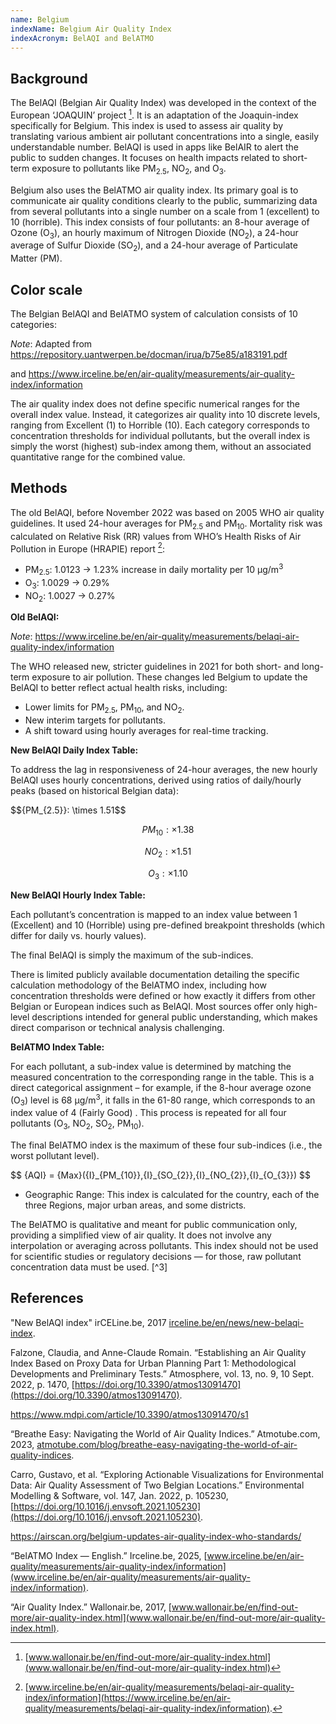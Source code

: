 ```yaml
---
name: Belgium
indexName: Belgium Air Quality Index
indexAcronym: BelAQI and BelATMO
---
```



## Background

The BelAQI (Belgian Air Quality Index) was developed in the context of the European ‘JOAQUIN’ project [^1]. It is an adaptation of 
the Joaquin-index specifically for Belgium. This index is used to assess air quality by translating various ambient air pollutant 
concentrations into a single, easily understandable number. BelAQI is used in apps like BelAIR to alert the public to sudden changes. 
It focuses on health impacts related to short-term exposure to pollutants like PM<sub>2.5</sub>, NO<sub>2</sub>, and O<sub>3</sub>. 

Belgium also uses the BelATMO air quality index. Its primary goal is to communicate air quality conditions clearly to the public, summarizing 
data from several pollutants into a single number on a scale from 1 (excellent) to 10 (horrible). This index consists of four pollutants: 
an 8-hour average of Ozone (O<sub>3</sub>), an hourly maximum of Nitrogen Dioxide (NO<sub>2</sub>), a 24-hour average of Sulfur Dioxide (SO<sub>2</sub>), and a 24-hour average of 
Particulate Matter (PM). 

## Color scale

The Belgian BelAQI and BelATMO system of calculation consists of 10 categories:

<ColorScale variant="oldBelAQI" index="belgium" value={false} />

_Note_: Adapted from https://repository.uantwerpen.be/docman/irua/b75e85/a183191.pdf 

and https://www.irceline.be/en/air-quality/measurements/air-quality-index/information 

<Admonition type="note">
  The air quality index does not define specific numerical ranges 
  for the overall index value. Instead, it categorizes air quality 
  into 10 discrete levels, ranging from Excellent (1) to Horrible 
  (10). Each category corresponds to concentration thresholds for 
  individual pollutants, but the overall index is simply the worst 
  (highest) sub-index among them, without an associated quantitative 
  range for the combined value.
</Admonition>

## Methods

The old BelAQI, before November 2022 was based on 2005 WHO air quality guidelines. It used 24-hour averages for PM<sub>2.5</sub> and PM<sub>10</sub>. Mortality risk was calculated on 
Relative Risk (RR) values from WHO’s Health Risks of Air Pollution in Europe (HRAPIE) report [^2]: 


- PM<sub>2.5</sub>: 1.0123 → 1.23% increase in daily mortality per 10 µg/m<sup>3</sup>
- O<sub>3</sub>: 1.0029 → 0.29%
- NO<sub>2</sub>: 1.0027 → 0.27%

**Old BelAQI:** 

<BreakpointsTable variant="oldBelAQI" index="belgium" />

_Note_: https://www.irceline.be/en/air-quality/measurements/belaqi-air-quality-index/information


The WHO released new, stricter guidelines in 2021 for both short- and long-term exposure to air pollution. These changes led Belgium to update the BelAQI to better 
reflect actual health risks, including:

- Lower limits for PM<sub>2.5</sub>, PM<sub>10</sub>, and NO<sub>2</sub>.
- New interim targets for pollutants.
- A shift toward using hourly averages for real-time tracking.    



**New BelAQI Daily Index Table:** 

<BreakpointsTable variant="newBelAQI" index="belgium" />

To address the lag in responsiveness of 24-hour averages, the new hourly BelAQI uses hourly concentrations, derived using ratios of daily/hourly peaks (based on 
historical Belgian data):

<div class="latex-container">
$${PM_{2.5}}: \times 1.51$$

$${PM_{10}}: \times 1.38$$

$${NO_{2}}: \times 1.51$$

$${O_{3}}: \times 1.10$$
</div>

**New BelAQI Hourly Index Table:** 

<BreakpointsTable variant="newBelAQIHour" index="belgium" />

Each pollutant’s concentration is mapped to an index value between 1 (Excellent) and 10 (Horrible) using pre-defined breakpoint thresholds (which differ for daily vs. hourly values).

The final BelAQI is simply the maximum of the sub-indices. 

<Admonition type="note">
  There is limited publicly available documentation detailing the specific 
  calculation methodology of the BelATMO index, including how concentration 
  thresholds were defined or how exactly it differs from other Belgian or 
  European indices such as BelAQI. Most sources offer only high-level descriptions 
  intended for general public understanding, which makes direct comparison or 
  technical analysis challenging.
</Admonition>

**BelATMO Index Table:** 

<BreakpointsTable variant="BelAtmo" index="belgium" />

For each pollutant, a sub-index value is determined by matching the measured concentration to the corresponding range in the table. This is a direct categorical assignment – for example, 
if the 8-hour average ozone (O<sub>3</sub>) level is 68 μg/m<sup>3</sup>, it falls in the 61-80 range, which corresponds to an index value of 4 (Fairly Good) . This process is repeated 
for all four pollutants (O<sub>3</sub>, NO<sub>2</sub>, SO<sub>2</sub>, PM<sub>10</sub>).

The final BelATMO index is the maximum of these four sub-indices (i.e., the worst pollutant level).

<div class="latex-container">
$$
{AQI} = {Max}({I}_{PM_{10}},{I}_{SO_{2}},{I}_{NO_{2}},{I}_{O_{3}})
$$
</div>

- Geographic Range: This index is calculated for the country, each of the three Regions, major urban areas, and some districts. 

<Admonition type="note">
  The BelATMO is qualitative and meant for public communication only, providing a 
  simplified view of air quality. It does not involve any interpolation or averaging 
  across pollutants. This index should not be used for scientific studies or regulatory 
  decisions — for those, raw pollutant concentration data must be used.
</Admonition>
[^3]

## References

"New BelAQI index" irCELine.be, 2017 [irceline.be/en/news/new-belaqi-index](https://irceline.be/en/news/new-belaqi-index).

Falzone, Claudia, and Anne-Claude Romain. “Establishing an Air Quality Index Based on Proxy Data for Urban Planning Part 1: Methodological Developments and Preliminary Tests.” 
Atmosphere, vol. 13, no. 9, 10 Sept. 2022, p. 1470, [https://doi.org/10.3390/atmos13091470](https://doi.org/10.3390/atmos13091470).

https://www.mdpi.com/article/10.3390/atmos13091470/s1

“Breathe Easy: Navigating the World of Air Quality Indices.” Atmotube.com, 2023, [atmotube.com/blog/breathe-easy-navigating-the-world-of-air-quality-indices](atmotube.com/blog/breathe-easy-navigating-the-world-of-air-quality-indices).

Carro, Gustavo, et al. “Exploring Actionable Visualizations for Environmental Data: Air Quality Assessment of Two Belgian Locations.” Environmental Modelling & Software, vol. 147, Jan. 2022, p. 105230, [https://doi.org/10.1016/j.envsoft.2021.105230](https://doi.org/10.1016/j.envsoft.2021.105230).

https://airscan.org/belgium-updates-air-quality-index-who-standards/

“BelATMO Index — English.” Irceline.be, 2025, [www.irceline.be/en/air-quality/measurements/air-quality-index/information](www.irceline.be/en/air-quality/measurements/air-quality-index/information).

‌“Air Quality Index.” Wallonair.be, 2017, [www.wallonair.be/en/find-out-more/air-quality-index.html](www.wallonair.be/en/find-out-more/air-quality-index.html).

[^1]: [www.wallonair.be/en/find-out-more/air-quality-index.html](www.wallonair.be/en/find-out-more/air-quality-index.html)
[^2]: [www.irceline.be/en/air-quality/measurements/belaqi-air-quality-index/information](https://www.irceline.be/en/air-quality/measurements/belaqi-air-quality-index/information). 
[^3]: [www.irceline.be/en/air-quality/measurements/air-quality-index/information](https://www.irceline.be/en/air-quality/measurements/air-quality-index/information)
